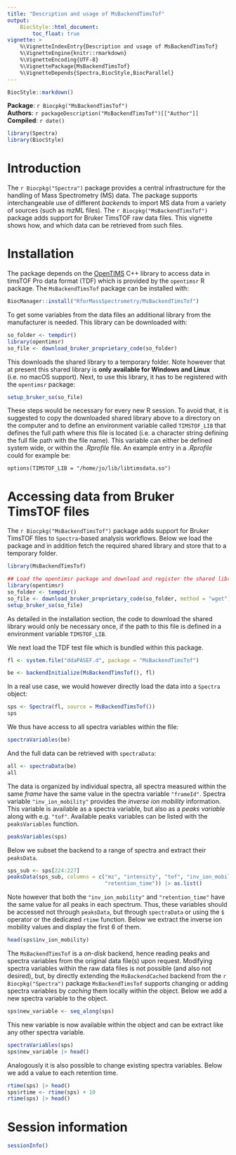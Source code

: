 ```yaml
---
title: "Description and usage of MsBackendTimsTof"
output:
    BiocStyle::html_document:
        toc_float: true
vignette: >
    %\VignetteIndexEntry{Description and usage of MsBackendTimsTof}
    %\VignetteEngine{knitr::rmarkdown}
    %\VignetteEncoding{UTF-8}
    %\VignettePackage{MsBackendTimsTof}
    %\VignetteDepends{Spectra,BiocStyle,BiocParallel}
---
```


```r
BiocStyle::markdown()
```

**Package**: `r Biocpkg("MsBackendTimsTof")`<br />
**Authors**: `r packageDescription("MsBackendTimsTof")[["Author"]] `<br />
**Compiled**: `r date()`

```r
library(Spectra)
library(BiocStyle)
```

# Introduction

The `r Biocpkg("Spectra")` package provides a central infrastructure for the
handling of Mass Spectrometry (MS) data. The package supports interchangeable
use of different *backends* to import MS data from a variety of sources (such as
mzML files). The `r Biocpkg("MsBackendTimsTof")` package adds support for Bruker
TimsTOF raw data files. This vignette shows how, and which data can be retrieved
from such files.


# Installation

The package depends on the [OpenTIMS](https://github.com/michalsta/opentims) C++
library to access data in timsTOF Pro data format (TDF) which is provided by the
`opentimsr` R package. The `MsBackendTimsTof` package can be installed with:

```r
BiocManager::install("RforMassSpectrometry/MsBackendTimsTof")
```

To get some variables from the data files an additional library from the
manufacturer is needed. This library can be downloaded with:

```r
so_folder <- tempdir()
library(opentimsr)
so_file <- download_bruker_proprietary_code(so_folder)
```

This downloads the shared library to a temporary folder. Note however that at
present this shared library is **only available for Windows and Linux** (i.e. no
macOS support). Next, to use this library, it has to be registered with the
`opentimsr` package:

```r
setup_bruker_so(so_file)
```

These steps would be necessary for every new R session. To avoid that, it is
suggested to copy the downloaded shared library above to a directory on the
computer and to define an environment variable called `TIMSTOF_LIB` that defines
the full path where this file is located (i.e. a character string defining the
full file path with the file name). This variable can either be defined system
wide, or within the *.Rprofile* file. An example entry in a *.Rprofile* could
for example be:

```
options(TIMSTOF_LIB = "/home/jo/lib/libtimsdata.so")
```


# Accessing data from Bruker TimsTOF files

The `r Biocpkg("MsBackendTimsTof")` package adds support for Bruker TimsTOF
files to `Spectra`-based analysis workflows. Below we load the package and in
addition fetch the required shared library and store that to a temporary folder.

```r
library(MsBackendTimsTof)

## Load the opentimsr package and download and register the shared library
library(opentimsr)
so_folder <- tempdir()
so_file <- download_bruker_proprietary_code(so_folder, method = "wget")
setup_bruker_so(so_file)
```

As detailed in the installation section, the code to download the shared library
would only be necessary once, if the path to this file is defined in a
environment variable `TIMSTOF_LIB`.

We next load the TDF test file which is bundled within this package.

```r
fl <- system.file("ddaPASEF.d", package = "MsBackendTimsTof")

be <- backendInitialize(MsBackendTimsTof(), fl)
```

In a real use case, we would however directly load the data into a `Spectra`
object:

```r
sps <- Spectra(fl, source = MsBackendTimsTof())
sps
```

We thus have access to all spectra variables within the file:

```r
spectraVariables(be)
```

And the full data can be retrieved with `spectraData`:

```r
all <- spectraData(be)
all
```

The data is organized by individual spectra, all spectra measured within the
same *frame* have the same value in the spectra variable `"frameId"`. Spectra
variable `"inv_ion_mobility"` provides the *inverse ion mobility*
information. This variable is available as a spectra variable, but also as a
*peaks variable* along with e.g. `"tof"`. Available peaks variables can be
listed with the `peaksVariables` function.

```r
peaksVariables(sps)
```

Below we subset the backend to a range of spectra and extract their `peaksData`.

```r
sps_sub <- sps[224:227]
peaksData(sps_sub, columns = c("mz", "intensity", "tof", "inv_ion_mobility",
                               "retention_time")) |> as.list()
```

Note however that both the `"inv_ion_mobility"` and `"retention_time"` have the
same value for all peaks in each spectrum. Thus, these variables should be
accessed not through `peaksData`, but through `spectraData` or using the `$`
operator or the dedicated `rtime` function. Below we extract the inverse ion
mobility values and display the first 6 of them.

```r
head(sps$inv_ion_mobility)
```

The `MsBackendTimsTof` is a *on-disk* backend, hence reading peaks and spectra
variables from the original data file(s) upon request. Modifying spectra
variables within the raw data files is not possible (and also not desired), but,
by directly extending the `MsBackendCached` backend from the
`r Biocpkg("Spectra")` package `MsBackendTimsTof` supports changing or adding
spectra variables by *caching* them locally within the object. Below we add a
new spectra variable to the object.

```r
sps$new_variable <- seq_along(sps)
```

This new variable is now available within the object and can be extract like
any other spectra variable.

```r
spectraVariables(sps)
sps$new_variable |> head()
```

Analogously it is also possible to change existing spectra variables. Below we
add a value to each retention time.

```r
rtime(sps) |> head()
sps$rtime <- rtime(sps) + 10
rtime(sps) |> head()
```


# Session information

```r
sessionInfo()
```
